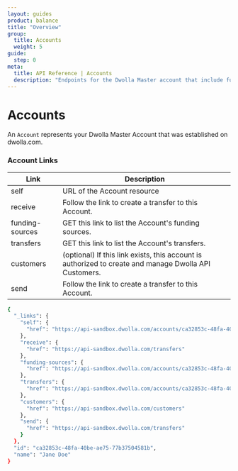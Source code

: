 ```yaml
---
layout: guides
product: balance
title: "Overview"
group:
  title: Accounts
  weight: 5
guide:
  step: 0
meta:
  title: API Reference | Accounts
  description: "Endpoints for the Dwolla Master account that include funding source creation, mass payment and transfer listings, and retrieving account details."
---
```


# Accounts

An `Account` represents your Dwolla Master Account that was established on dwolla.com.

### Account Links

| Link            | Description                                                                                           |
| --------------- | ----------------------------------------------------------------------------------------------------- |
| self            | URL of the Account resource                                                                           |
| receive         | Follow the link to create a transfer to this Account.                                                 |
| funding-sources | GET this link to list the Account's funding sources.                                                  |
| transfers       | GET this link to list the Account's transfers.                                                        |
| customers       | (optional) If this link exists, this account is authorized to create and manage Dwolla API Customers. |
| send            | Follow the link to create a transfer to this Account.                                                 |

```bash
{
  "_links": {
    "self": {
      "href": "https://api-sandbox.dwolla.com/accounts/ca32853c-48fa-40be-ae75-77b37504581b"
    },
    "receive": {
      "href": "https://api-sandbox.dwolla.com/transfers"
    },
    "funding-sources": {
      "href": "https://api-sandbox.dwolla.com/accounts/ca32853c-48fa-40be-ae75-77b37504581b/funding-sources"
    },
    "transfers": {
      "href": "https://api-sandbox.dwolla.com/accounts/ca32853c-48fa-40be-ae75-77b37504581b/transfers"
    },
    "customers": {
      "href": "https://api-sandbox.dwolla.com/customers"
    },
    "send": {
      "href": "https://api-sandbox.dwolla.com/transfers"
    }
  },
  "id": "ca32853c-48fa-40be-ae75-77b37504581b",
  "name": "Jane Doe"
}
```
